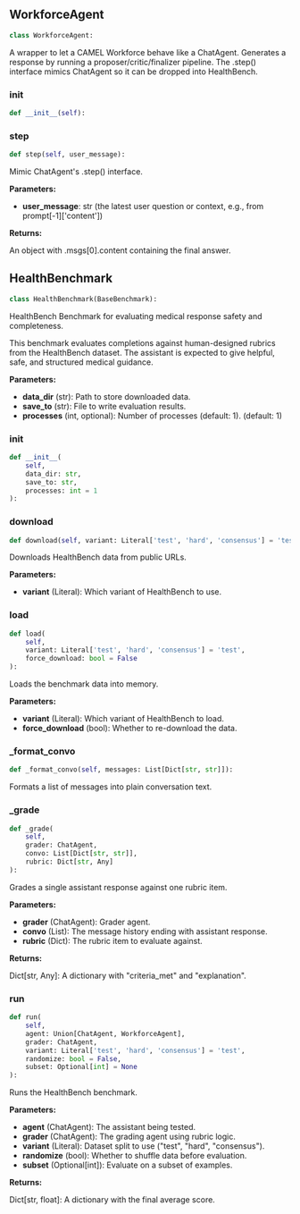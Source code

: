 <a id="camel.benchmarks.healthbench"></a>

<a id="camel.benchmarks.healthbench.WorkforceAgent"></a>

## WorkforceAgent

```python
class WorkforceAgent:
```

A wrapper to let a CAMEL Workforce behave like a ChatAgent.
Generates a response by running a proposer/critic/finalizer pipeline.
The .step() interface mimics ChatAgent so it can be dropped into HealthBench.

<a id="camel.benchmarks.healthbench.WorkforceAgent.__init__"></a>

### __init__

```python
def __init__(self):
```

<a id="camel.benchmarks.healthbench.WorkforceAgent.step"></a>

### step

```python
def step(self, user_message):
```

Mimic ChatAgent's .step() interface.

**Parameters:**

- **user_message**: str (the latest user question or context, e.g., from prompt[-1]['content'])

**Returns:**

  An object with .msgs[0].content containing the final answer.

<a id="camel.benchmarks.healthbench.HealthBenchmark"></a>

## HealthBenchmark

```python
class HealthBenchmark(BaseBenchmark):
```

HealthBench Benchmark for evaluating medical response safety and completeness.

This benchmark evaluates completions against human-designed rubrics
from the HealthBench dataset. The assistant is expected to give helpful,
safe, and structured medical guidance.

**Parameters:**

- **data_dir** (str): Path to store downloaded data.
- **save_to** (str): File to write evaluation results.
- **processes** (int, optional): Number of processes (default: 1). (default: 1)

<a id="camel.benchmarks.healthbench.HealthBenchmark.__init__"></a>

### __init__

```python
def __init__(
    self,
    data_dir: str,
    save_to: str,
    processes: int = 1
):
```

<a id="camel.benchmarks.healthbench.HealthBenchmark.download"></a>

### download

```python
def download(self, variant: Literal['test', 'hard', 'consensus'] = 'test'):
```

Downloads HealthBench data from public URLs.

**Parameters:**

- **variant** (Literal): Which variant of HealthBench to use.

<a id="camel.benchmarks.healthbench.HealthBenchmark.load"></a>

### load

```python
def load(
    self,
    variant: Literal['test', 'hard', 'consensus'] = 'test',
    force_download: bool = False
):
```

Loads the benchmark data into memory.

**Parameters:**

- **variant** (Literal): Which variant of HealthBench to load.
- **force_download** (bool): Whether to re-download the data.

<a id="camel.benchmarks.healthbench.HealthBenchmark._format_convo"></a>

### _format_convo

```python
def _format_convo(self, messages: List[Dict[str, str]]):
```

Formats a list of messages into plain conversation text.

<a id="camel.benchmarks.healthbench.HealthBenchmark._grade"></a>

### _grade

```python
def _grade(
    self,
    grader: ChatAgent,
    convo: List[Dict[str, str]],
    rubric: Dict[str, Any]
):
```

Grades a single assistant response against one rubric item.

**Parameters:**

- **grader** (ChatAgent): Grader agent.
- **convo** (List): The message history ending with assistant response.
- **rubric** (Dict): The rubric item to evaluate against.

**Returns:**

  Dict[str, Any]: A dictionary with "criteria_met" and "explanation".

<a id="camel.benchmarks.healthbench.HealthBenchmark.run"></a>

### run

```python
def run(
    self,
    agent: Union[ChatAgent, WorkforceAgent],
    grader: ChatAgent,
    variant: Literal['test', 'hard', 'consensus'] = 'test',
    randomize: bool = False,
    subset: Optional[int] = None
):
```

Runs the HealthBench benchmark.

**Parameters:**

- **agent** (ChatAgent): The assistant being tested.
- **grader** (ChatAgent): The grading agent using rubric logic.
- **variant** (Literal): Dataset split to use ("test", "hard", "consensus").
- **randomize** (bool): Whether to shuffle data before evaluation.
- **subset** (Optional[int]): Evaluate on a subset of examples.

**Returns:**

  Dict[str, float]: A dictionary with the final average score.
